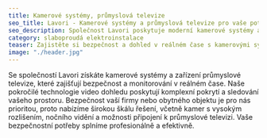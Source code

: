 ```yaml
---
title: Kamerové systémy, průmyslová televize   
seo_title: Lavori - Kamerové systémy a průmyslová televize pro vaše potřeby
seo_description: Společnost Lavori poskytuje moderní kamerové systémy a průmyslovou televizi pro zabezpečení a monitorování v reálném čase.
category: slaboproudá elektroinstalace
teaser: Zajistěte si bezpečnost a dohled v reálném čase s kamerovými systémy Lavori a průmyslovou televizí pro vaše bezpečnostní požadavky.
image: "./header.jpg"
---
```

<p>
Se společností Lavori získáte kamerové systémy a zařízení průmyslové televize, které zajišťují bezpečnost a monitorování v reálném čase. Naše pokročilé technologie video dohledu poskytují komplexní pokrytí a sledování vašeho prostoru. Bezpečnost vaší firmy nebo obytného objektu je pro nás prioritou, proto nabízíme širokou škálu řešení, včetně kamer s vysokým rozlišením, nočního vidění a možnosti připojení k průmyslové televizi. Vaše bezpečnostní potřeby splníme profesionálně a efektivně.
</p>